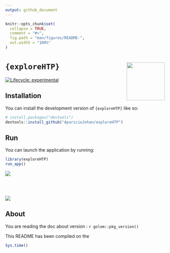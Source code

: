 ```yaml
---
output: github_document
---
```


<!-- README.md is generated from README.Rmd. Please edit that file -->

```r
knitr::opts_chunk$set(
  collapse = TRUE,
  comment = "#>",
  fig.path = "man/figures/README-",
  out.width = "100%"
)
```

# `{exploreHTP}` <img src='man/figures/logo.png' width = "120px" align="right"/>

<!-- badges: start -->
[![Lifecycle: experimental](https://img.shields.io/badge/lifecycle-experimental-orange.svg)](https://lifecycle.r-lib.org/articles/stages.html#experimental)
<!-- badges: end -->

## Installation

You can install the development version of `{exploreHTP}` like so:

``` r
# install.packages("devtools")
devtools::install_github("AparicioJohan/exploreHTP")
```

## Run

You can launch the application by running:

```r
library(exploreHTP)
run_app()
```

<img src='man/figures/Lastversion1.png' align="center"/>

<br>
<br>

<img src='man/figures/Lastversion2.png' align="center"/>

## About

You are reading the doc about version : `r golem::pkg_version()`

This README has been compiled on the

```r
Sys.time()
```
